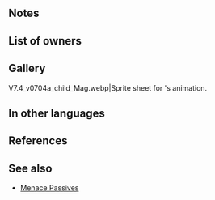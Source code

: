 {{Weapon Infobox
|tagid=SID_戦神の破界の戦記
|intID=3549
|userVersion1=Closed
|userVersion2=Open
|exclusive=1
|weaponType=Blue Tome
|cost=400
|might=14
|range=2
|cooldown=-1
|effect=Accelerates Special trigger (cooldown count-1). At start of turn, inflicts Atk/Spd/Def/Res-5, 【Sabotage】, and【Stall】on closest foes within 5 spaces of unit and foes within 2 spaces of those foes through their next actions. At start of combat, if unit's HP ≥ 25%, inflicts Atk/Spd/Def/Res-5 on foe during combat and unit makes a guaranteed follow-up attack, and also, if a stat penalty is active on any foe within 2 spaces of target, neutralizes effects that inflict "Special cooldown charge -X" on unit during combat.<br><br>【Sabotage】<br>Inflicts penalty on unit's Atk/Spd/Def/Res during combat = highest penalty on each stat between unit and allies within 2 spaces of unit through its next action. Calculates each stat penalty independently.<br><br>【Stall】<br>If unit has "unit can move 1 extra space," converts that effect into "restricts movement to 1 space" through its next action.
|statModifiers=0,14,0,0,0
|required=Thoron;Shine
|properties=
}}
==Notes==
{{Penalties}}
{{Sabotage}}
{{Stall}}
{{Temporary debuffs}}
{{Guaranteed follow-up interaction}}
{{CooldownChargeMinusNeutralization}}
==List of owners==
{{Skill Hero List}}
==Gallery==
<gallery>
V7.4_v0704a_child_Mag.webp|Sprite sheet for {{PAGENAME}}'s animation.
</gallery>
==In other languages==
{{OtherLanguages
|japanese=戦神の破界の戦記
|german=Kriegsbuch
|spanishEU=Gr. bélico ruina
|spanishLA=Gr. bélico ruina
|french=Ruine belliqueuse
|italian=Guerra totale
|chineseTW=戰神的破界戰記
|portuguese=Tomo ruinoso
}}
==References==
<references/>
==See also==
{{See also skills|cond=(Description LIKE '%【Sabotage】%' OR Description LIKE '%【Stall】%' AND Description NOT LIKE '%【Stall】is active%' OR Description LIKE '%at start of turn%inflicts%/%-%est foe%' OR Description LIKE '%at start of turn%, inflicts%est foes%and foes within _ spaces of those foes%') AND Exclusive='1'}}
* [[Menace Passives]]
{{Weapons Navbox}}